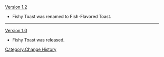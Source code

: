 [[Version 1.2]]
* Fishy Toast was renamed to Fish-Flavored Toast.
----
[[Version 1.0]]
* Fishy Toast was released.
<noinclude>[[Category:Change History]]</noinclude>